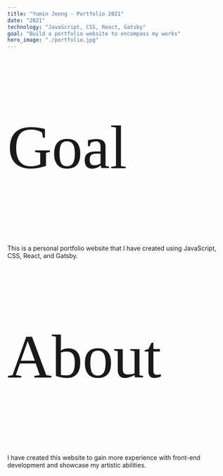 ```yaml
---
title: "Yumin Jeong - Portfolio 2021"
date: "2021"
technology: "JavaScript, CSS, React, Gatsby"
goal: "Build a portfolio website to encompass my works"
hero_image: "./portfolio.jpg"
---
```

<p style="font-family:Yeseva One, cursive; font-size:3.5vh">Goal</p>
This is a personal portfolio website that I have created using JavaScript, CSS, React, and Gatsby.

<p style="font-family:Yeseva One, cursive; font-size:3.5vh">About</p>
I have created this website to gain more experience with front-end development and showcase my artistic abilities.
